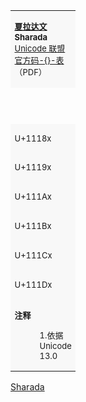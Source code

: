 {| border="1" cellspacing="0" cellpadding="5" class="wikitable" style="border-collapse:collapse;background:#FFFFFF;font-size:large;text-align:center"
| colspan="17" style="background:#F8F8F8;font-size:small" | '''[[夏拉达文]]<br>Sharada'''{{ref label|U11180_as_of_Unicode_version|1}}<br />[http://www.unicode.org/charts/PDF/U11180.pdf Unicode 联盟官方码-{}-表]（PDF）
|- style="background:#F8F8F8;font-size:small"
| style="width:45pt" | &nbsp; || style="width:20pt"  | 0 || style="width:20pt"  | 1 || style="width:20pt"  | 2 || style="width:20pt"  | 3 || style="width:20pt"  | 4 || style="width:20pt"  | 5 || style="width:20pt"  | 6 || style="width:20pt"  | 7 || style="width:20pt"  | 8 || style="width:20pt"  | 9 || style="width:20pt"  | A || style="width:20pt"  | B || style="width:20pt"  | C || style="width:20pt"  | D || style="width:20pt"  | E || style="width:20pt"  | F
|-
| style="background:#F8F8F8;font-size:small" | U+1118x
| title="U+11180: SHARADA SIGN CANDRABINDU" | {{Script|Shrd|&#x11180;}}
| title="U+11181: SHARADA SIGN ANUSVARA" | {{Script|Shrd|&#x11181;}}
| title="U+11182: SHARADA SIGN VISARGA" | {{Script|Shrd|&#x11182;}}
| title="U+11183: SHARADA LETTER A" | {{Script|Shrd|&#x11183;}}
| title="U+11184: SHARADA LETTER AA" | {{Script|Shrd|&#x11184;}}
| title="U+11185: SHARADA LETTER I" | {{Script|Shrd|&#x11185;}}
| title="U+11186: SHARADA LETTER II" | {{Script|Shrd|&#x11186;}}
| title="U+11187: SHARADA LETTER U" | {{Script|Shrd|&#x11187;}}
| title="U+11188: SHARADA LETTER UU" | {{Script|Shrd|&#x11188;}}
| title="U+11189: SHARADA LETTER VOCALIC R" | {{Script|Shrd|&#x11189;}}
| title="U+1118A: SHARADA LETTER VOCALIC RR" | {{Script|Shrd|&#x1118A;}}
| title="U+1118B: SHARADA LETTER VOCALIC L" | {{Script|Shrd|&#x1118B;}}
| title="U+1118C: SHARADA LETTER VOCALIC LL" | {{Script|Shrd|&#x1118C;}}
| title="U+1118D: SHARADA LETTER E" | {{Script|Shrd|&#x1118D;}}
| title="U+1118E: SHARADA LETTER AI" | {{Script|Shrd|&#x1118E;}}
| title="U+1118F: SHARADA LETTER O" | {{Script|Shrd|&#x1118F;}}
|-
| style="background:#F8F8F8;font-size:small" | U+1119x
| title="U+11190: SHARADA LETTER AU" | {{Script|Shrd|&#x11190;}}
| title="U+11191: SHARADA LETTER KA" | {{Script|Shrd|&#x11191;}}
| title="U+11192: SHARADA LETTER KHA" | {{Script|Shrd|&#x11192;}}
| title="U+11193: SHARADA LETTER GA" | {{Script|Shrd|&#x11193;}}
| title="U+11194: SHARADA LETTER GHA" | {{Script|Shrd|&#x11194;}}
| title="U+11195: SHARADA LETTER NGA" | {{Script|Shrd|&#x11195;}}
| title="U+11196: SHARADA LETTER CA" | {{Script|Shrd|&#x11196;}}
| title="U+11197: SHARADA LETTER CHA" | {{Script|Shrd|&#x11197;}}
| title="U+11198: SHARADA LETTER JA" | {{Script|Shrd|&#x11198;}}
| title="U+11199: SHARADA LETTER JHA" | {{Script|Shrd|&#x11199;}}
| title="U+1119A: SHARADA LETTER NYA" | {{Script|Shrd|&#x1119A;}}
| title="U+1119B: SHARADA LETTER TTA" | {{Script|Shrd|&#x1119B;}}
| title="U+1119C: SHARADA LETTER TTHA" | {{Script|Shrd|&#x1119C;}}
| title="U+1119D: SHARADA LETTER DDA" | {{Script|Shrd|&#x1119D;}}
| title="U+1119E: SHARADA LETTER DDHA" | {{Script|Shrd|&#x1119E;}}
| title="U+1119F: SHARADA LETTER NNA" | {{Script|Shrd|&#x1119F;}}
|-
| style="background:#F8F8F8;font-size:small" | U+111Ax
| title="U+111A0: SHARADA LETTER TA" | {{Script|Shrd|&#x111A0;}}
| title="U+111A1: SHARADA LETTER THA" | {{Script|Shrd|&#x111A1;}}
| title="U+111A2: SHARADA LETTER DA" | {{Script|Shrd|&#x111A2;}}
| title="U+111A3: SHARADA LETTER DHA" | {{Script|Shrd|&#x111A3;}}
| title="U+111A4: SHARADA LETTER NA" | {{Script|Shrd|&#x111A4;}}
| title="U+111A5: SHARADA LETTER PA" | {{Script|Shrd|&#x111A5;}}
| title="U+111A6: SHARADA LETTER PHA" | {{Script|Shrd|&#x111A6;}}
| title="U+111A7: SHARADA LETTER BA" | {{Script|Shrd|&#x111A7;}}
| title="U+111A8: SHARADA LETTER BHA" | {{Script|Shrd|&#x111A8;}}
| title="U+111A9: SHARADA LETTER MA" | {{Script|Shrd|&#x111A9;}}
| title="U+111AA: SHARADA LETTER YA" | {{Script|Shrd|&#x111AA;}}
| title="U+111AB: SHARADA LETTER RA" | {{Script|Shrd|&#x111AB;}}
| title="U+111AC: SHARADA LETTER LA" | {{Script|Shrd|&#x111AC;}}
| title="U+111AD: SHARADA LETTER LLA" | {{Script|Shrd|&#x111AD;}}
| title="U+111AE: SHARADA LETTER VA" | {{Script|Shrd|&#x111AE;}}
| title="U+111AF: SHARADA LETTER SHA" | {{Script|Shrd|&#x111AF;}}
|-
| style="background:#F8F8F8;font-size:small" | U+111Bx
| title="U+111B0: SHARADA LETTER SSA" | {{Script|Shrd|&#x111B0;}}
| title="U+111B1: SHARADA LETTER SA" | {{Script|Shrd|&#x111B1;}}
| title="U+111B2: SHARADA LETTER HA" | {{Script|Shrd|&#x111B2;}}
| title="U+111B3: SHARADA VOWEL SIGN AA" | {{Script|Shrd|&#x111B3;}}
| title="U+111B4: SHARADA VOWEL SIGN I" | {{Script|Shrd|&#x111B4;}}
| title="U+111B5: SHARADA VOWEL SIGN II" | {{Script|Shrd|&#x111B5;}}
| title="U+111B6: SHARADA VOWEL SIGN U" | {{Script|Shrd|&#x111B6;}}
| title="U+111B7: SHARADA VOWEL SIGN UU" | {{Script|Shrd|&#x111B7;}}
| title="U+111B8: SHARADA VOWEL SIGN VOCALIC R" | {{Script|Shrd|&#x111B8;}}
| title="U+111B9: SHARADA VOWEL SIGN VOCALIC RR" | {{Script|Shrd|&#x111B9;}}
| title="U+111BA: SHARADA VOWEL SIGN VOCALIC L" | {{Script|Shrd|&#x111BA;}}
| title="U+111BB: SHARADA VOWEL SIGN VOCALIC LL" | {{Script|Shrd|&#x111BB;}}
| title="U+111BC: SHARADA VOWEL SIGN E" | {{Script|Shrd|&#x111BC;}}
| title="U+111BD: SHARADA VOWEL SIGN AI" | {{Script|Shrd|&#x111BD;}}
| title="U+111BE: SHARADA VOWEL SIGN O" | {{Script|Shrd|&#x111BE;}}
| title="U+111BF: SHARADA VOWEL SIGN AU" | {{Script|Shrd|&#x111BF;}}
|-
| style="background:#F8F8F8;font-size:small" | U+111Cx
| title="U+111C0: SHARADA SIGN VIRAMA" | {{Script|Shrd|&#x111C0;}}
| title="U+111C1: SHARADA SIGN AVAGRAHA" | {{Script|Shrd|&#x111C1;}}
| title="U+111C2: SHARADA SIGN JIHVAMULIYA" | {{border|&nbsp;{{Script|Shrd|&#x111C2;}}&nbsp;|style=dashed|color=black}}
| title="U+111C3: SHARADA SIGN UPADHMANIYA" | {{border|&nbsp;{{Script|Shrd|&#x111C3;}}&nbsp;|style=dashed|color=black}}
| title="U+111C4: SHARADA OM" | {{Script|Shrd|&#x111C4;}}
| title="U+111C5: SHARADA DANDA" | {{Script|Shrd|&#x111C5;}}
| title="U+111C6: SHARADA DOUBLE DANDA" | {{Script|Shrd|&#x111C6;}}
| title="U+111C7: SHARADA ABBREVIATION SIGN" | {{Script|Shrd|&#x111C7;}}
| title="U+111C8: SHARADA SEPARATOR" | {{Script|Shrd|&#x111C8;}}
| title="U+111C9: SHARADA SANDHI MARK" | {{Script|Shrd|&#x111C9;}}
| title="U+111CA: SHARADA SIGN NUKTA" | {{Script|Shrd|&#x111CA;}}
| title="U+111CB: SHARADA VOWEL MODIFIER MARK" | {{Script|Shrd|&#x111CB;}}
| title="U+111CC: SHARADA EXTRA SHORT VOWEL MARK" | {{Script|Shrd|&#x111CC;}}
| title="U+111CD: SHARADA SUTRA MARK" | {{Script|Shrd|&#x111CD;}}
| title="U+111CE: SHARADA VOWEL SIGN PRISHTHAMATRA E" | {{Script|Shrd|&#x111CE;}}
| title="U+111CF: SHARADA SIGN INVERTED CANDRABINDU" | {{Script|Shrd|&#x111CF;}}
|-
| style="background:#F8F8F8;font-size:small" | U+111Dx
| title="U+111D0: SHARADA DIGIT ZERO" | {{Script|Shrd|&#x111D0;}}
| title="U+111D1: SHARADA DIGIT ONE" | {{Script|Shrd|&#x111D1;}}
| title="U+111D2: SHARADA DIGIT TWO" | {{Script|Shrd|&#x111D2;}}
| title="U+111D3: SHARADA DIGIT THREE" | {{Script|Shrd|&#x111D3;}}
| title="U+111D4: SHARADA DIGIT FOUR" | {{Script|Shrd|&#x111D4;}}
| title="U+111D5: SHARADA DIGIT FIVE" | {{Script|Shrd|&#x111D5;}}
| title="U+111D6: SHARADA DIGIT SIX" | {{Script|Shrd|&#x111D6;}}
| title="U+111D7: SHARADA DIGIT SEVEN" | {{Script|Shrd|&#x111D7;}}
| title="U+111D8: SHARADA DIGIT EIGHT" | {{Script|Shrd|&#x111D8;}}
| title="U+111D9: SHARADA DIGIT NINE" | {{Script|Shrd|&#x111D9;}}
| title="U+111DA: SHARADA EKAM" | {{Script|Shrd|&#x111DA;}}
| title="U+111DB: SHARADA SIGN SIDDHAM" | {{Script|Shrd|&#x111DB;}}
| title="U+111DC: SHARADA HEADSTROKE" | {{Script|Shrd|&#x111DC;}}
| title="U+111DD: SHARADA CONTINUATION SIGN" | {{Script|Shrd|&#x111DD;}}
| title="U+111DE: SHARADA SECTION MARK-1" | {{Script|Shrd|&#x111DE;}}
| title="U+111DF: SHARADA SECTION MARK-2" | {{Script|Shrd|&#x111DF;}}
|-
| colspan="17" style="background:#F8F8F8;font-size:small;text-align:left" | '''注释'''
:1.{{note|U11180_as_of_Unicode_version}}依据 Unicode 13.0
|}<noinclude>
[[Category:Unicode模板|Sharada]]
</noinclude>